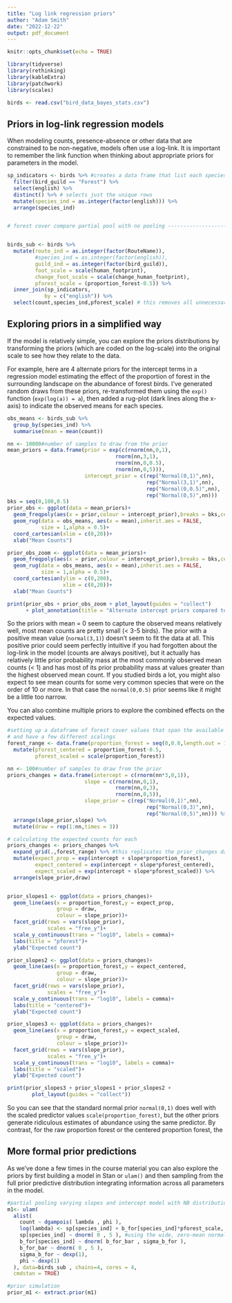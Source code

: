 ```yaml
---
title: "Log link regression priors"
author: "Adam Smith"
date: "2022-12-22"
output: pdf_document
---
```


```r
knitr::opts_chunk$set(echo = TRUE)
```




```r
library(tidyverse)
library(rethinking)
library(kableExtra)
library(patchwork)
library(scales)

birds <- read.csv("bird_data_bayes_stats.csv")
```

## Priors in log-link regression models

When modeling counts, presence-absence or other data that are constrained to be non-negative, models often use a log-link. It is important to remember the link function when thinking about appropriate priors for parameters in the model. 


```r


sp_indicators <- birds %>% #creates a data frame that list each species indicator number
  filter(bird_guild == "Forest") %>% 
  select(english) %>% 
  distinct() %>% # selects just the unique rows
  mutate(species_ind = as.integer(factor(english))) %>% 
  arrange(species_ind)


# forest cover compare partial pool with no pooling ----------------------------------------------


birds_sub <- birds %>% 
  mutate(route_ind = as.integer(factor(RouteName)),
         #species_ind = as.integer(factor(english)),
         guild_ind = as.integer(factor(bird_guild)),
         foot_scale = scale(human_footprint),
         change_foot_scale = scale(change_human_footprint),
         pforest_scale = (proportion_forest-0.5)) %>% 
  inner_join(sp_indicators,
            by = c("english")) %>% 
  select(count,species_ind,pforest_scale) # this removes all unnecessary columns to keep ulam() happy

```



## Exploring priors in a simplified way

If the model is relatively simple, you can explore the priors distributions by transforming the priors (which are coded on the log-scale) into the original scale to see how they relate to the data.

For example, here are 4 alternate priors for the intercept terms in a regression model estimating the effect of the proportion of forest in the surrounding landscape on the abundance of forest birds. I've generated random draws from these priors, re-transformed them using the `exp()` function (`exp(log(a)) = a`), then added a rug-plot (dark lines along the x-axis) to indicate the observed means for each species.

```r

obs_means <- birds_sub %>% 
  group_by(species_ind) %>% 
  summarise(mean = mean(count))

nn <- 10000#number of samples to draw from the prior
mean_priors = data.frame(prior = exp(c(rnorm(nn,0,1),
                                   rnorm(nn,3,1),
                                   rnorm(nn,0,0.5),
                                   rnorm(nn,0,5))),
                         intercept_prior = c(rep("Normal(0,1)",nn),
                                             rep("Normal(3,1)",nn),
                                             rep("Normal(0,0.5)",nn),
                                             rep("Normal(0,5)",nn)))
bks = seq(0,100,0.5)
prior_obs <- ggplot(data = mean_priors)+
  geom_freqpoly(aes(x = prior,colour = intercept_prior),breaks = bks,center = 0)+
  geom_rug(data = obs_means, aes(x = mean),inherit.aes = FALSE,
           size = 1,alpha = 0.5)+
  coord_cartesian(xlim = c(0,20))+
  xlab("Mean Counts")

prior_obs_zoom <- ggplot(data = mean_priors)+
  geom_freqpoly(aes(x = prior,colour = intercept_prior),breaks = bks,center = 0)+
  geom_rug(data = obs_means, aes(x = mean),inherit.aes = FALSE,
           size = 1,alpha = 0.5)+
  coord_cartesian(ylim = c(0,200),
                  xlim = c(0,20))+
  xlab("Mean Counts")

print(prior_obs + prior_obs_zoom + plot_layout(guides = "collect") 
      + plot_annotation(title = "Alternate intercept priors compared to the observed mean counts by species"))


```


So the priors with mean = 0 seem to capture the observed means relatively well, most mean counts are pretty small (< 3-5 birds). The prior with a positive mean value (`normal(3,1)`) doesn't seem to fit the data at all. This positive prior could seem perfectly intuitive if you had forgotten about the log-link in the model (counts are always positive), but it actually has relatively little prior probability mass at the most commonly observed mean counts (< 1) and has most of its prior probability mass at values greater than the highest observed mean count. If you studied birds a lot, you might also expect to see mean counts for some very common species that were on the order of 10 or more. In that case the `normal(0,0.5)` prior seems like it might be a little too narrow.



You can also combine multiple priors to explore the combined effects on the expected values.

```r

#setting up a dataframe of forest cover values that span the available range 
# and have a few different scalings
forest_range <- data.frame(proportion_forest = seq(0,0.8,length.out = 100)) %>% 
  mutate(pforest_centered = proportion_forest-0.5,
         pforest_scaled = scale(proportion_forest))

nn <- 100#number of samples to draw from the prior
priors_changes = data.frame(intercept = c(rnorm(nn*3,0,1)),
                         slope = c(rnorm(nn,0,1),
                                   rnorm(nn,0,3),
                                   rnorm(nn,0,5)),
                         slope_prior = c(rep("Normal(0,1)",nn),
                                             rep("Normal(0,3)",nn),
                                             rep("Normal(0,5)",nn))) %>% 
  arrange(slope_prior,slope) %>% 
  mutate(draw = rep(1:nn,times = 3))

# calculating the expected counts for each 
priors_changes <- priors_changes %>%
  expand_grid(.,forest_range) %>% #this replicates the prior_changes dataframe for every level of forest_range
  mutate(expect_prop = exp(intercept + slope*proportion_forest),
         expect_centered = exp(intercept + slope*pforest_centered),
         expect_scaled = exp(intercept + slope*pforest_scaled)) %>% 
  arrange(slope_prior,draw)


prior_slopes1 <- ggplot(data = priors_changes)+
  geom_line(aes(x = proportion_forest,y = expect_prop,
                group = draw,
                colour = slope_prior))+
  facet_grid(rows = vars(slope_prior),
             scales = "free_y")+
  scale_y_continuous(trans = "log10", labels = comma)+
  labs(title = "pforest")+
  ylab("Expected count")

prior_slopes2 <- ggplot(data = priors_changes)+
  geom_line(aes(x = proportion_forest,y = expect_centered,
                group = draw,
                colour = slope_prior))+
  facet_grid(rows = vars(slope_prior),
             scales = "free_y")+
  scale_y_continuous(trans = "log10", labels = comma)+
  labs(title = "centered")+
  ylab("Expected count")

prior_slopes3 <- ggplot(data = priors_changes)+
  geom_line(aes(x = proportion_forest,y = expect_scaled,
                group = draw,
                colour = slope_prior))+
  facet_grid(rows = vars(slope_prior),
             scales = "free_y")+
  scale_y_continuous(trans = "log10", labels = comma)+
  labs(title = "scaled")+
  ylab("Expected count")

print(prior_slopes3 + prior_slopes1 + prior_slopes2 + 
        plot_layout(guides = "collect"))


```


So you can see that the standard normal prior `normal(0,1)` does well with the scaled predictor values `scale(proportion_forest)`, but the other priors generate ridiculous estimates of abundance using the same predictor. By contrast, for the raw proportion forest or the centered proportion forest, the 




## More formal prior predictions

As we've done a few times in the course material you can also explore the priors by first building a model in Stan or `ulam()` and then sampling from the full prior predictive distribution integrating information across all parameters in the model.

```r


#partial pooling varying slopes and intercept model with NB distribution
m1<- ulam(
  alist(
    count ~ dgampois( lambda , phi ),
    log(lambda) <- sp[species_ind] + b_for[species_ind]*pforest_scale,
    sp[species_ind] ~ dnorm( 0 , 5 ), #using the wide, zero-mean normal prior from above
    b_for[species_ind] ~ dnorm( b_for_bar , sigma_b_for ),
    b_for_bar ~ dnorm( 0 , 5 ),
    sigma_b_for ~ dexp(1),
    phi ~ dexp(1)
  ), data=birds_sub , chains=4, cores = 4,
  cmdstan = TRUE)

```


```r
#prior simulation
prior_m1 <- extract.prior(m1)


```







